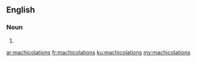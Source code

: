 ==English==

===Noun===
{{head|en|plural}}

# {{plural of|machicolation|lang=en|nocat=1}}

[[ar:machicolations]]
[[fr:machicolations]]
[[ku:machicolations]]
[[my:machicolations]]